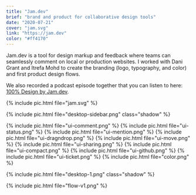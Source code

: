 ```yaml
---
title: "Jam.dev"
brief: "brand and product for collaborative design tools"
date: "2020-07-21"
cover: "jam.svg"
link: "https://jam.dev"
color: "#ff4170"
---
```


Jam.dev is a tool for design markup and feedback where teams can seamlessly comment on local or production websites. I worked with Dani Grant and Itrefa Mohd to create the branding (logo, typography, and color) and first product design flows.

We also recorded a podcast episode together that you can listen to here: <a href="https://open.spotify.com/episode/5T6NULm5D5ZV9NSLMou6Of?si=21a933963e3f4a21&nd=1">100% Design by Jam.dev</a>.

{% include pic.html file="jam.svg" %}

{% include pic.html file="desktop-sidebar.png" class="shadow" %}

<div class="two-column-masonry">
	{% include pic.html file="ui-comment.png" %}
	{% include pic.html file="ui-status.png" %}
	{% include pic.html file="ui-mention.png" %}
	{% include pic.html file="ui-dragndrop.png" %}
	{% include pic.html file="ui-move.png" %}
	{% include pic.html file="ui-sharing.png" %}
	{% include pic.html file="ui-compact.png" %}
	{% include pic.html file="ui-github.png" %}
	{% include pic.html file="ui-ticket.png" %}
	{% include pic.html file="color.png" %}
</div>

{% include pic.html file="desktop-1.png" class="shadow" %}

{% include pic.html file="flow-v1.png" %}
